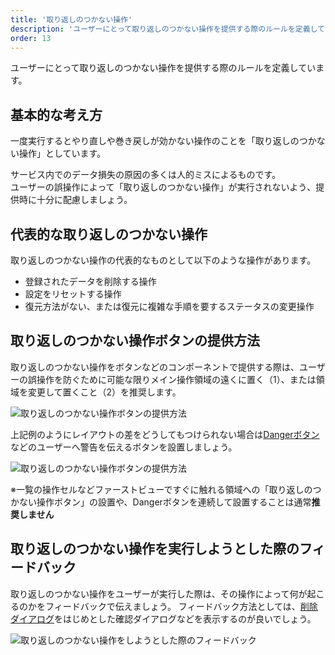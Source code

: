 ```yaml
---
title: '取り返しのつかない操作'
description: 'ユーザーにとって取り返しのつかない操作を提供する際のルールを定義しています。'
order: 13
---
```


ユーザーにとって取り返しのつかない操作を提供する際のルールを定義しています。

## 基本的な考え方

一度実行するとやり直しや巻き戻しが効かない操作のことを「取り返しのつかない操作」としています。 
  
サービス内でのデータ損失の原因の多くは人的ミスによるものです。  
ユーザーの誤操作によって「取り返しのつかない操作」が実行されないよう、提供時に十分に配慮しましょう。

## 代表的な取り返しのつかない操作

取り返しのつかない操作の代表的なものとして以下のような操作があります。

- 登録されたデータを削除する操作
- 設定をリセットする操作
- 復元方法がない、または復元に複雑な手順を要するステータスの変更操作

## 取り返しのつかない操作ボタンの提供方法

取り返しのつかない操作をボタンなどのコンポーネントで提供する際は、ユーザーの誤操作を防ぐために可能な限りメイン操作領域の遠くに置く（1）、または領域を変更して置くこと（2）を推奨します。

![取り返しのつかない操作ボタンの提供方法](./images/irreversible-operation/button-layout.png)

上記例のようにレイアウトの差をどうしてもつけられない場合は[Dangerボタン](/products/components/button/#h3-3)などのユーザーへ警告を伝えるボタンを設置しましょう。

![取り返しのつかない操作ボタンの提供方法](./images/irreversible-operation/danger-buttons-in-smarthr-table.png)

※一覧の操作セルなどファーストビューですぐに触れる領域への「取り返しのつかない操作ボタン」の設置や、Dangerボタンを連続して設置することは通常**推奨しません**

## 取り返しのつかない操作を実行しようとした際のフィードバック

取り返しのつかない操作をユーザーが実行した際は、その操作によって何が起こるのかをフィードバックで伝えましょう。
フィードバック方法としては、[削除ダイアログ](/products/design-patterns/delete-dialog/)をはじめとした確認ダイアログなどを表示するのが良いでしょう。

![取り返しのつかない操作をしようとした際のフィードバック](./images/irreversible-operation/feedback-dialog.png)
